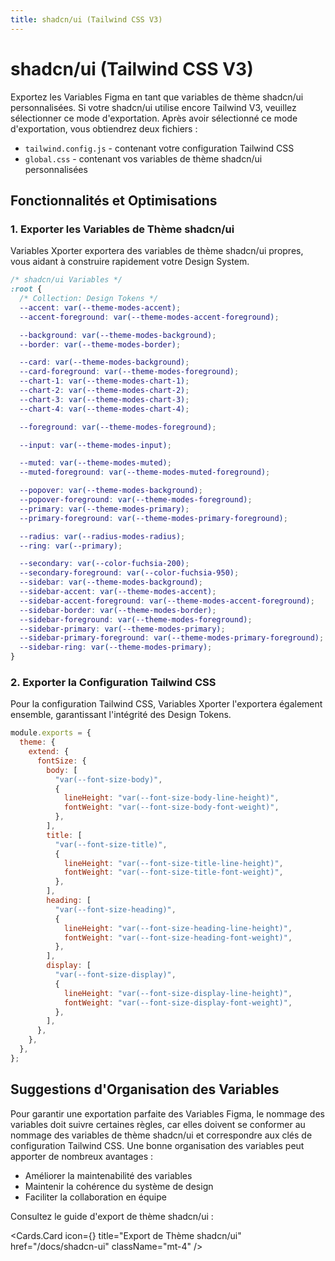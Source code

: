 ```yaml
---
title: shadcn/ui (Tailwind CSS V3)
---
```



# shadcn/ui (Tailwind CSS V3)

Exportez les Variables Figma en tant que variables de thème shadcn/ui personnalisées. Si votre shadcn/ui utilise encore Tailwind V3, veuillez sélectionner ce mode d'exportation. Après avoir sélectionné ce mode d'exportation, vous obtiendrez deux fichiers :

- `tailwind.config.js` - contenant votre configuration Tailwind CSS
- `global.css` - contenant vos variables de thème shadcn/ui personnalisées

## Fonctionnalités et Optimisations

### 1. Exporter les Variables de Thème shadcn/ui

Variables Xporter exportera des variables de thème shadcn/ui propres, vous aidant à construire rapidement votre Design System.

```css
/* shadcn/ui Variables */
:root {
  /* Collection: Design Tokens */
  --accent: var(--theme-modes-accent);
  --accent-foreground: var(--theme-modes-accent-foreground);

  --background: var(--theme-modes-background);
  --border: var(--theme-modes-border);

  --card: var(--theme-modes-background);
  --card-foreground: var(--theme-modes-foreground);
  --chart-1: var(--theme-modes-chart-1);
  --chart-2: var(--theme-modes-chart-2);
  --chart-3: var(--theme-modes-chart-3);
  --chart-4: var(--theme-modes-chart-4);

  --foreground: var(--theme-modes-foreground);

  --input: var(--theme-modes-input);

  --muted: var(--theme-modes-muted);
  --muted-foreground: var(--theme-modes-muted-foreground);

  --popover: var(--theme-modes-background);
  --popover-foreground: var(--theme-modes-foreground);
  --primary: var(--theme-modes-primary);
  --primary-foreground: var(--theme-modes-primary-foreground);

  --radius: var(--radius-modes-radius);
  --ring: var(--primary);

  --secondary: var(--color-fuchsia-200);
  --secondary-foreground: var(--color-fuchsia-950);
  --sidebar: var(--theme-modes-background);
  --sidebar-accent: var(--theme-modes-accent);
  --sidebar-accent-foreground: var(--theme-modes-accent-foreground);
  --sidebar-border: var(--theme-modes-border);
  --sidebar-foreground: var(--theme-modes-foreground);
  --sidebar-primary: var(--theme-modes-primary);
  --sidebar-primary-foreground: var(--theme-modes-primary-foreground);
  --sidebar-ring: var(--theme-modes-primary);
}
```

### 2. Exporter la Configuration Tailwind CSS

Pour la configuration Tailwind CSS, Variables Xporter l'exportera également ensemble, garantissant l'intégrité des Design Tokens.

```javascript
module.exports = {
  theme: {
    extend: {
      fontSize: {
        body: [
          "var(--font-size-body)",
          {
            lineHeight: "var(--font-size-body-line-height)",
            fontWeight: "var(--font-size-body-font-weight)",
          },
        ],
        title: [
          "var(--font-size-title)",
          {
            lineHeight: "var(--font-size-title-line-height)",
            fontWeight: "var(--font-size-title-font-weight)",
          },
        ],
        heading: [
          "var(--font-size-heading)",
          {
            lineHeight: "var(--font-size-heading-line-height)",
            fontWeight: "var(--font-size-heading-font-weight)",
          },
        ],
        display: [
          "var(--font-size-display)",
          {
            lineHeight: "var(--font-size-display-line-height)",
            fontWeight: "var(--font-size-display-font-weight)",
          },
        ],
      },
    },
  },
};
```

## Suggestions d'Organisation des Variables

Pour garantir une exportation parfaite des Variables Figma, le nommage des variables doit suivre certaines règles, car elles doivent se conformer au nommage des variables de thème shadcn/ui et correspondre aux clés de configuration Tailwind CSS. Une bonne organisation des variables peut apporter de nombreux avantages :

- Améliorer la maintenabilité des variables
- Maintenir la cohérence du système de design
- Faciliter la collaboration en équipe

Consultez le guide d'export de thème shadcn/ui :

<Cards.Card
  icon={<BookOpenCheck />}
  title="Export de Thème shadcn/ui"
  href="/docs/shadcn-ui"
  className="mt-4"
/>